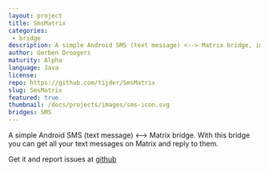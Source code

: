 ```yaml
---
layout: project
title: SmsMatrix
categories: 
 - bridge
description: A simple Android SMS (text message) <--> Matrix bridge, implemented as a bot
author: Gerben Droogers
maturity: Alpha
language: Java
license: 
repo: https://github.com/tijder/SmsMatrix
slug: SmsMatrix
featured: true
thumbnail: /docs/projects/images/sms-icon.svg
bridges: SMS
---
```


A simple Android SMS (text message) <--> Matrix bridge. With this bridge you can get all your text messages on Matrix and reply to them.

Get it and report issues at [github](https://github.com/tijder/SmsMatrix)
